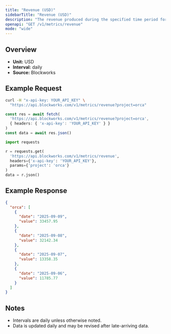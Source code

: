 ```yaml
---
title: "Revenue (USD)"
sidebarTitle: "Revenue (USD)"
description: "The revenue produced during the specified time period for given project."
openapi: "GET /v1/metrics/revenue"
mode: "wide"
---
```


## Overview

- **Unit:** USD
- **Interval:** daily
- **Source:** Blockworks

## Example Request

<CodeGroup>

```bash cURL
curl -H "x-api-key: YOUR_API_KEY" \
  "https://api.blockworks.com/v1/metrics/revenue?project=orca"
```

```typescript TypeScript
const res = await fetch(
  'https://api.blockworks.com/v1/metrics/revenue?project=orca',
  { headers: { 'x-api-key': 'YOUR_API_KEY' } }
)
const data = await res.json()
```

```python Python
import requests

r = requests.get(
  'https://api.blockworks.com/v1/metrics/revenue',
  headers={'x-api-key': 'YOUR_API_KEY'},
  params={'project': 'orca'}
)
data = r.json()
```

</CodeGroup>

## Example Response

```json
{
  "orca": [
    {
      "date": "2025-09-09",
      "value": 33457.95
    },
    {
      "date": "2025-09-08",
      "value": 32142.34
    },
    {
      "date": "2025-09-07",
      "value": 13358.35
    },
    {
      "date": "2025-09-06",
      "value": 11785.77
    }
  ]
}
```

## Notes
- Intervals are daily unless otherwise noted.
- Data is updated daily and may be revised after late-arriving data.